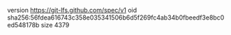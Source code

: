 version https://git-lfs.github.com/spec/v1
oid sha256:56fdea616743c358e035341506b6d5f269fc4ab34b0fbeedf3e8bc0ed548178b
size 4379
